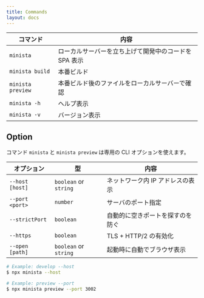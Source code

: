 ```yaml
---
title: Commands
layout: docs
---
```


| コマンド          | 内容                                                  |
| ----------------- | ----------------------------------------------------- |
| `minista`         | ローカルサーバーを立ち上げて開発中のコードを SPA 表示 |
| `minista build`   | 本番ビルド                                            |
| `minista preview` | 本番ビルド後のファイルをローカルサーバーで確認        |
| `minista -h`      | ヘルプ表示                                            |
| `minista -v`      | バージョン表示                                        |

## Option

コマンド `minista` と `minista preview` は専用の CLI オプションを使えます。

| オプション      | 型                    | 内容                             |
| --------------- | --------------------- | -------------------------------- |
| `--host [host]` | `boolean` or `string` | ネットワーク内 IP アドレスの表示 |
| `--port <port>` | `number`              | サーバのポート指定               |
| `--strictPort`  | `boolean`             | 自動的に空きポートを探すのを防ぐ |
| `--https`       | `boolean`             | TLS + HTTP/2 の有効化            |
| `--open [path]` | `boolean` or `string` | 起動時に自動でブラウザ表示       |

```sh
# Example: develop --host
$ npx minista --host

# Example: preview --port
$ npx minista preview --port 3002
```
